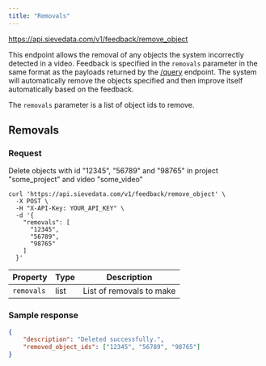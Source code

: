 ```yaml
---
title: "Removals"
---
```



<Request method="POST">https://api.sievedata.com/v1/feedback/remove_object</Request>

This endpoint allows the removal of any objects the system incorrectly detected in a video. Feedback is specified in the `removals` parameter in the same format as the payloads returned by the [/query](/query-metadata) endpoint. The system will automatically remove the objects specified and then improve itself automatically based on the feedback.

The `removals` parameter is a list of object ids to remove.

## Removals

### Request

Delete objects with id "12345", "56789" and "98765" in project "some_project" and video "some_video"

```shell Terminal
curl 'https://api.sievedata.com/v1/feedback/remove_object' \
  -X POST \
  -H "X-API-Key: YOUR_API_KEY" \
  -d '{
    "removals": [
      "12345",
      "56789",
      "98765"
    ]
  }'
```


| Property | Type | Description |
| ---- | ----- | ---- |
| `removals` | list | List of removals to make |

### Sample response

```json
{
    "description": "Deleted successfully.",
    "removed_object_ids": ["12345", "56789", "98765"]
}
```